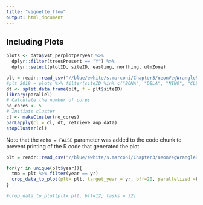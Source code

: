 ```yaml
---
title: "vignette_flow"
output: html_document
---
```



## Including Plots


```r
plots <- data$vst_perplotperyear %>% 
  dplyr::filter(treesPresent == "Y") %>%
  dplyr::select(plotID, siteID, easting, northing, utmZone)
```
```r
plt = readr::read_csv("//blue/ewhite/s.marconi/Chapter3/neonVegWrangleR/indir//vst_top_canopy.csv")
#plt_2019 = plots %>% filter(siteID %in% c("BONA", "DELA", "NIWO", "CLBJ"))
dt <- split.data.frame(plt, f = plt$siteID)
library(parallel)
# Calculate the number of cores
no_cores <- 5
# Initiate cluster
cl <- makeCluster(no_cores)
parLapply(cl = cl, dt, retrieve_aop_data)
stopCluster(cl)

```

Note that the `echo = FALSE` parameter was added to the code chunk to prevent printing of the R code that generated the plot.

```r

plt = readr::read_csv("//blue/ewhite/s.marconi/Chapter3/neonVegWrangleR/indir/neon_vst_data_022021.csv")

for(yr in unique(plt$year)){
  tmp = plt %>% filter(year == yr)
  crop_data_to_plot(plt= plt, target_year = yr, bff=20, parallelized =F)
}

#crop_data_to_plot(plt= plt, bff=12, tasks = 32)

```





